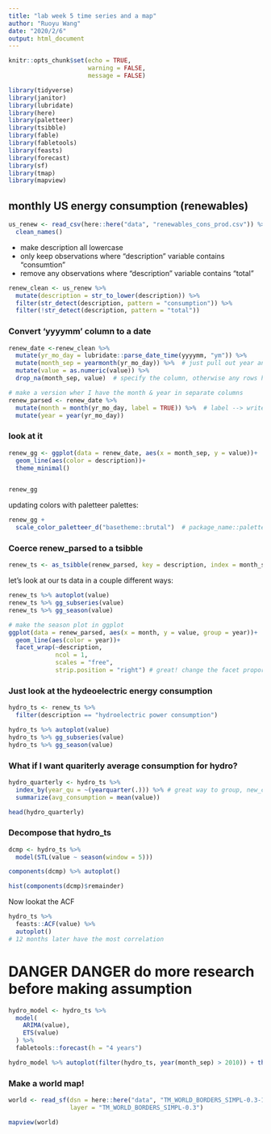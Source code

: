 ```yaml
---
title: "lab week 5 time series and a map"
author: "Ruoyu Wang"
date: "2020/2/6"
output: html_document
---
```


```r
knitr::opts_chunk$set(echo = TRUE,
                      warning = FALSE,
                      message = FALSE)

library(tidyverse)
library(janitor)
library(lubridate)
library(here)
library(paletteer)
library(tsibble)
library(fable)
library(fabletools)
library(feasts)
library(forecast)
library(sf)
library(tmap)
library(mapview)
```

## monthly US energy consumption (renewables)

```r
us_renew <- read_csv(here::here("data", "renewables_cons_prod.csv")) %>% 
  clean_names()
```

- make description all lowercase
- only keep observations where "description" variable contains "consumtion"
- remove any observations where "description" variable contains "total"

```r
renew_clean <- us_renew %>% 
  mutate(description = str_to_lower(description)) %>% 
  filter(str_detect(description, pattern = "consumption")) %>% 
  filter(!str_detect(description, pattern = "total"))
```


### Convert 'yyyymm' column to a date

```r
renew_date <-renew_clean %>% 
  mutate(yr_mo_day = lubridate::parse_date_time(yyyymm, "ym")) %>% 
  mutate(month_sep = yearmonth(yr_mo_day)) %>%  # just pull out year and month, class will be yearmonth and date
  mutate(value = as.numeric(value)) %>% 
  drop_na(month_sep, value)  # specify the column, otherwise any rows have a na will be deleted

# make a version wher I have the month & year in separate columns
renew_parsed <- renew_date %>% 
  mutate(month = month(yr_mo_day, label = TRUE)) %>%  # label --> write in text not numbers
  mutate(year = year(yr_mo_day))
```

### look at it

```r
renew_gg <- ggplot(data = renew_date, aes(x = month_sep, y = value))+  # or aes(group = description)
  geom_line(aes(color = description))+
  theme_minimal()


renew_gg
```

updating colors with paletteer palettes:
```r
renew_gg +
  scale_color_paletteer_d("basetheme::brutal")  # package_name::palette name
```

### Coerce renew_parsed to a tsibble
```r
renew_ts <- as_tsibble(renew_parsed, key = description, index = month_sep) # index, the time column
```

let's look at our ts data in a couple different ways:

```r
renew_ts %>% autoplot(value)
renew_ts %>% gg_subseries(value) 
renew_ts %>% gg_season(value)

# make the season plot in ggplot
ggplot(data = renew_parsed, aes(x = month, y = value, group = year))+
  geom_line(aes(color = year))+
  facet_wrap(~description,
             ncol = 1,
             scales = "free",
             strip.position = "right") # great! change the facet proporties!
```

### Just look at the hydeoelectric energy consumption
```r
hydro_ts <- renew_ts %>% 
  filter(description == "hydroelectric power consumption")

hydro_ts %>% autoplot(value)
hydro_ts %>% gg_subseries(value)
hydro_ts %>% gg_season(value)

```

### What if I want quariterly average consumption for hydro?
```r
hydro_quarterly <- hydro_ts %>% 
  index_by(year_qu = ~(yearquarter(.))) %>% # great way to group, new_column = ~
  summarize(avg_consumption = mean(value))

head(hydro_quarterly)
```

### Decompose that hydro_ts

```r
dcmp <- hydro_ts %>% 
  model(STL(value ~ season(window = 5)))

components(dcmp) %>% autoplot()
```

```r
hist(components(dcmp)$remainder)
```

Now lookat the ACF
```r
hydro_ts %>% 
  feasts::ACF(value) %>% 
  autoplot()
# 12 months later have the most correlation
```

# DANGER DANGER do more research before making assumption
```r
hydro_model <- hydro_ts %>% 
  model(
    ARIMA(value),
    ETS(value)
  ) %>% 
  fabletools::forecast(h = "4 years")

hydro_model %>% autoplot(filter(hydro_ts, year(month_sep) > 2010)) + theme_minimal()
```

### Make a world map!

```r
world <- read_sf(dsn = here::here("data", "TM_WORLD_BORDERS_SIMPL-0.3-1"),
                 layer = "TM_WORLD_BORDERS_SIMPL-0.3")

mapview(world)
```

